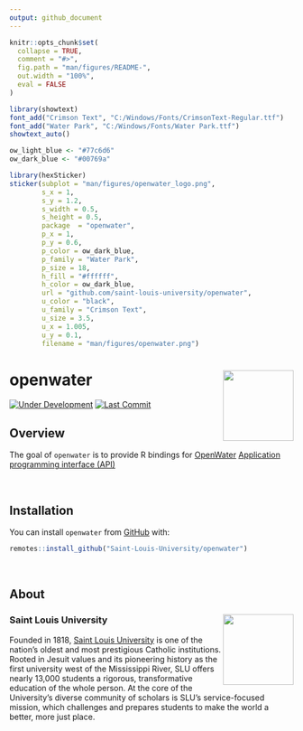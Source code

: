 ```yaml
---
output: github_document
---
```


<!-- README.md is generated from README.Rmd. Please edit that file -->

```r
knitr::opts_chunk$set(
  collapse = TRUE,
  comment = "#>",
  fig.path = "man/figures/README-",
  out.width = "100%", 
  eval = FALSE
)
```

```r
library(showtext)
font_add("Crimson Text", "C:/Windows/Fonts/CrimsonText-Regular.ttf")
font_add("Water Park", "C:/Windows/Fonts/Water Park.ttf")
showtext_auto()

ow_light_blue <- "#77c6d6"
ow_dark_blue <- "#00769a"

library(hexSticker)
sticker(subplot = "man/figures/openwater_logo.png", 
        s_x = 1, 
        s_y = 1.2, 
        s_width = 0.5, 
        s_height = 0.5, 
        package  = "openwater", 
        p_x = 1, 
        p_y = 0.6, 
        p_color = ow_dark_blue, 
        p_family = "Water Park", 
        p_size = 18, 
        h_fill = "#ffffff", 
        h_color = ow_dark_blue, 
        url = "github.com/saint-louis-university/openwater", 
        u_color = "black", 
        u_family = "Crimson Text", 
        u_size = 3.5, 
        u_x = 1.005, 
        u_y = 0.1, 
        filename = "man/figures/openwater.png")
```

# openwater <img src="man/figures/openwater.png" align="right" width="125px" />

<!-- badges: start -->
[![Under Development](https://img.shields.io/badge/status-under%20development-red.svg)](https://github.com/Saint-Louis-University/openwater)
[![Last Commit](https://img.shields.io/github/last-commit/Saint-Louis-University/fac180.svg)](https://github.com/Saint-Louis-University/openwater/commits/master)
<!-- badges: end -->

## Overview

The goal of `openwater` is to provide R bindings for [OpenWater](https://www.getopenwater.com/) [Application programming interface (API)](https://en.wikipedia.org/wiki/Application_programming_interface)

<br />

## Installation

You can install `openwater` from [GitHub](https://github.com/saint-louis-university/openwater) with:

```r
remotes::install_github("Saint-Louis-University/openwater")
```

<br />

## About

### Saint Louis University <img src="man/figures/edu.slu.marcom-logowithyear_rgb.png" align="right" width="125px" />
Founded in 1818, [Saint Louis University](https://www.slu.edu) is one of the nation’s oldest and most prestigious Catholic institutions. Rooted in Jesuit values and its pioneering history as the first university west of the Mississippi River, SLU offers nearly 13,000 students a rigorous, transformative education of the whole person. At the core of the University’s diverse community of scholars is SLU’s service-focused mission, which challenges and prepares students to make the world a better, more just place.
